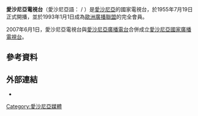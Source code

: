 '''愛沙尼亞電視台'''（愛沙尼亞語：{{lang|et|'''Eesti Televisioon'''}} / {{lang|la|'''ETV'''}}）是[[愛沙尼亞|愛沙尼亞]]的國家電視台，於1955年7月19日正式開播，並於1993年1月1日成為[[歐洲廣播聯盟|歐洲廣播聯盟]]的完全會員。

2007年6月1日，愛沙尼亞電視台與[[愛沙尼亞廣播電台|愛沙尼亞廣播電台]]合併成立[[愛沙尼亞國家廣播電視台|愛沙尼亞國家廣播電視台]]。

==參考資料==
{{Reflist}}

==外部連結==
{{Commons category|Eesti Televisioon}}
*{{official website|http://etv.err.ee}}{{et icon}}

{{Eastern Bloc media|state=autocollapse}}

[[Category:愛沙尼亞媒體|Category:愛沙尼亞媒體]]